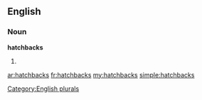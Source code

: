 ==English==

===Noun===
'''hatchbacks'''

# {{plural of|[[hatchback]]}}

[[Category:English plurals]]

[[ar:hatchbacks]]
[[fr:hatchbacks]]
[[my:hatchbacks]]
[[simple:hatchbacks]]